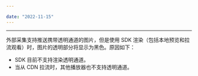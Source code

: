 ```yaml
---

date: "2022-11-15"
---
```


<Title>使用外部采集时，是否支持推送携带透明通道的 PNG 图片？</Title>



- - - 

外部采集支持推送携带透明通道的图片，但是使用 SDK 渲染（包括本地预览和拉流观看）时，图片的透明部分将显示为黑色。原因如下：

- SDK 目前不支持渲染透明通道。
- 当从 CDN 拉流时，其他播放器也不支持透明通道。
